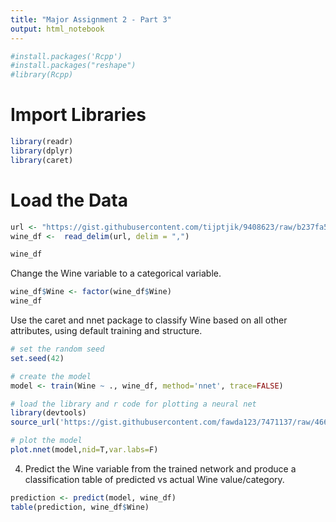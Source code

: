 ```yaml
---
title: "Major Assignment 2 - Part 3"
output: html_notebook
---
```


```r
#install.packages('Rcpp')
#install.packages("reshape")
#library(Rcpp)
```


# Import Libraries

```r
library(readr)
library(dplyr)
library(caret)
```

# Load the Data

```r
url <- "https://gist.githubusercontent.com/tijptjik/9408623/raw/b237fa5848349a14a14e5d4107dc7897c21951f5/wine.csv"
wine_df <-  read_delim(url, delim = ",")

wine_df
```

Change the Wine variable to a categorical variable.


```r
wine_df$Wine <- factor(wine_df$Wine)
wine_df
```

Use the caret and nnet package to classify Wine based on all other attributes, using default training and structure.

```r
# set the random seed
set.seed(42)

# create the model
model <- train(Wine ~ ., wine_df, method='nnet', trace=FALSE)
```

```r
# load the library and r code for plotting a neural net
library(devtools)
source_url('https://gist.githubusercontent.com/fawda123/7471137/raw/466c1474d0a505ff044412703516c34f1a4684a5/nnet_plot_update.r')

# plot the model
plot.nnet(model,nid=T,var.labs=F)
```
4. Predict the Wine variable from the trained network and produce a classification table of predicted vs actual Wine value/category. 

```r
prediction <- predict(model, wine_df)
table(prediction, wine_df$Wine) 
```

